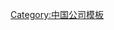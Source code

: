 {{Navbox
| title  = [[珠海恒隆集团]]
| navbar = 
| name   = 珠海恒隆集团
| image  = 
| group1 = '''人物'''
| list1  = [[苏枝桓]]（董事长）
| group2 = '''公司'''
| list2  = [[珠海恒隆地产]] - [[珠海恒隆物业]] - [[珠海恒隆建筑]]
| group3 = '''教育'''
| list3  = [[珠海恒隆学校]] - [[珠海女子中学]]
| group4 = '''酒店'''
| list4  = [[侨苑酒店]]
| group5 = '''金融'''
| list5  = [[金汇融资]]
| below  = 
| belowstyle = text-align:center
}}<noinclude>
[[Category:中国公司模板]]
</noinclude>